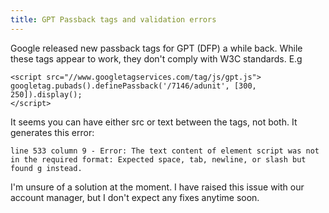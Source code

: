 ```yaml
---
title: GPT Passback tags and validation errors
---
```

Google released new passback tags for GPT (DFP) a while back. While these tags appear to work, they don't comply with W3C standards. E.g  

```
<script src="//www.googletagservices.com/tag/js/gpt.js">
googletag.pubads().definePassback('/7146/adunit', [300, 250]).display();
</script>
```

It seems you can have either src or text between the tags, not both. It generates this error:  

```
line 533 column 9 - Error: The text content of element script was not in the required format: Expected space, tab, newline, or slash but found g instead.  
```
I'm unsure of a solution at the moment. I have raised this issue with our account manager, but I don't expect any fixes anytime soon.  

